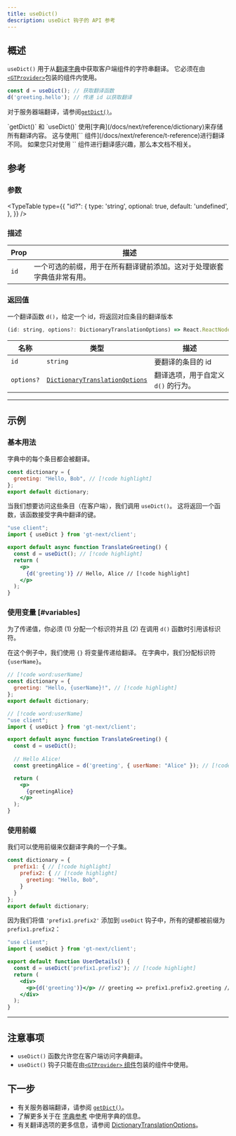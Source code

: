 ```yaml
---
title: useDict()
description: useDict 钩子的 API 参考
---
```


## 概述

`useDict()` 用于从[翻译字典](/docs/next/reference/dictionary)中获取客户端组件的字符串翻译。
它必须在由[`<GTProvider>`](/docs/next/api/components/gtprovider)包装的组件内使用。

```jsx
const d = useDict(); // 获取翻译函数
d('greeting.hello'); // 传递 id 以获取翻译
```

对于服务器端翻译，请参阅[`getDict()`](/docs/next/api/dictionary/getDict)。

<Callout>
  `getDict()` 和 `useDict()` 使用[字典](/docs/next/reference/dictionary)来存储所有翻译内容。
  这与使用[`<T>` 组件](/docs/next/reference/t-reference)进行翻译不同。
  如果您只对使用 `<T>` 组件进行翻译感兴趣，那么本文档不相关。
</Callout>

## 参考

### 参数

<TypeTable
  type={{
    "id?": {
        type: 'string',
        optional: true,
        default: 'undefined',
    },
  }}
/>

### 描述

| Prop | 描述 |
| ---- | ----------- |
| `id` | 一个可选的前缀，用于在所有翻译键前添加。这对于处理嵌套字典值非常有用。|

### 返回值

一个翻译函数 `d()`，给定一个 id，将返回对应条目的翻译版本

```jsx
(id: string, options?: DictionaryTranslationOptions) => React.ReactNode
```

| 名称                  | 类型 | 描述                                                                 |
|-----------------------|--|-----------------------------------------------------------------------------|
| `id`             | `string` | 要翻译的条目的 id                                     |
| `options?`            | [`DictionaryTranslationOptions`](/docs/react/api/types/DictionaryTranslationOptions) | 翻译选项，用于自定义 `d()` 的行为。 |

---

## 示例

### 基本用法
字典中的每个条目都会被翻译。

```jsx title="dictionary.jsx" copy
const dictionary = {
  greeting: "Hello, Bob", // [!code highlight]
};
export default dictionary;
```

当我们想要访问这些条目（在客户端），我们调用 `useDict()`。
这将返回一个函数，该函数接受字典中翻译的键。

```jsx title="TranslateGreeting.jsx" copy
"use client";
import { useDict } from 'gt-next/client';

export default async function TranslateGreeting() {
  const d = useDict(); // [!code highlight]
  return (
    <p>
      {d('greeting')} // Hello, Alice // [!code highlight]
    </p>
  );
}
```

### 使用变量 [#variables]
为了传递值，你必须 (1) 分配一个标识符并且 (2) 在调用 `d()` 函数时引用该标识符。

在这个例子中，我们使用 `{}` 将变量传递给翻译。
在字典中，我们分配标识符 `{userName}`。

```jsx title="dictionary.jsx" copy
// [!code word:userName]
const dictionary = {
  greeting: "Hello, {userName}!", // [!code highlight]
};
export default dictionary;
```

```jsx title="src/server/TranslateGreeting.jsx" copy
// [!code word:userName]
"use client";
import { useDict } from 'gt-next/client';

export default async function TranslateGreeting() {
  const d = useDict();
  
  // Hello Alice!
  const greetingAlice = d('greeting', { userName: "Alice" }); // [!code highlight]

  return (
    <p>
      {greetingAlice}
    </p>
  );
}
```

### 使用前缀

我们可以使用前缀来仅翻译字典的一个子集。
```jsx  title="dictionary.jsx" copy
const dictionary = {
  prefix1: { // [!code highlight]
    prefix2: { // [!code highlight]
      greeting: "Hello, Bob",
    }
  }
};
export default dictionary;
```
因为我们将值 `'prefix1.prefix2'` 添加到 `useDict` 钩子中，所有的键都被前缀为 `prefix1.prefix2`：
```jsx title="UserDetails.jsx" copy
"use client";
import { useDict } from 'gt-next/client';

export default function UserDetails() {
  const d = useDict('prefix1.prefix2'); // [!code highlight]
  return (
    <div>
      <p>{d('greeting')}</p> // greeting => prefix1.prefix2.greeting // [!code highlight]
    </div>
  );
}
```
--- 
## 注意事项
 * `useDict()` 函数允许您在客户端访问字典翻译。
 * `useDict()` 钩子只能在由[`<GTProvider>` 组件](/docs/next/api/components/gtprovider)包装的组件中使用。

## 下一步
 * 有关服务器端翻译，请参阅 [`getDict()`](/docs/next/api/dictionary/getDict)。
 * 了解更多关于在 [字典参考](/docs/next/reference/dictionary) 中使用字典的信息。
 * 有关翻译选项的更多信息，请参阅 [DictionaryTranslationOptions](/docs/next/api/types/DictionaryTranslationOptions)。